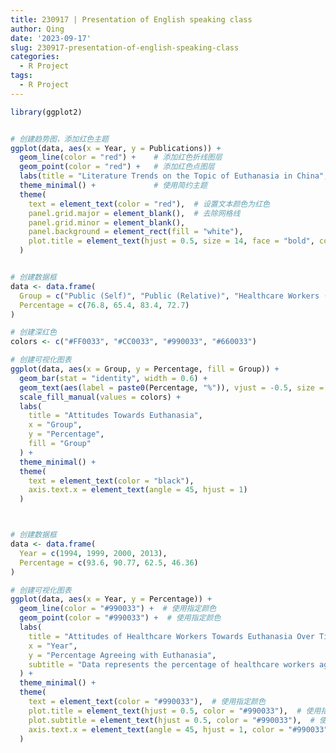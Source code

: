 ```yaml
---
title: 230917 | Presentation of English speaking class
author: Qing
date: '2023-09-17'
slug: 230917-presentation-of-english-speaking-class
categories:
  - R Project
tags:
  - R Project
---
```




```r

library(ggplot2)



```



```r

# 创建趋势图，添加红色主题
ggplot(data, aes(x = Year, y = Publications)) +
  geom_line(color = "red") +    # 添加红色折线图层
  geom_point(color = "red") +   # 添加红色点图层
  labs(title = "Literature Trends on the Topic of Euthanasia in China", x = "Year", y = "Number of Publications") +  # 添加标题和轴标签
  theme_minimal() +             # 使用简约主题
  theme(
    text = element_text(color = "red"),  # 设置文本颜色为红色
    panel.grid.major = element_blank(),  # 去除网格线
    panel.grid.minor = element_blank(),
    panel.background = element_rect(fill = "white"),
    plot.title = element_text(hjust = 0.5, size = 14, face = "bold", color = "red")  # 设置标题属性
  )



```




```r



# 创建数据框
data <- data.frame(
  Group = c("Public (Self)", "Public (Relative)", "Healthcare Workers (Self)", "Healthcare Workers (Relative)"),
  Percentage = c(76.8, 65.4, 83.4, 72.7)
)

# 创建深红色
colors <- c("#FF0033", "#CC0033", "#990033", "#660033")

# 创建可视化图表
ggplot(data, aes(x = Group, y = Percentage, fill = Group)) +
  geom_bar(stat = "identity", width = 0.6) +
  geom_text(aes(label = paste0(Percentage, "%")), vjust = -0.5, size = 3) +
  scale_fill_manual(values = colors) +
  labs(
    title = "Attitudes Towards Euthanasia",
    x = "Group",
    y = "Percentage",
    fill = "Group"
  ) +
  theme_minimal() +
  theme(
    text = element_text(color = "black"),
    axis.text.x = element_text(angle = 45, hjust = 1)
  )




```



```r




# 创建数据框
data <- data.frame(
  Year = c(1994, 1999, 2000, 2013),
  Percentage = c(93.6, 90.77, 62.5, 46.36)
)

# 创建可视化图表
ggplot(data, aes(x = Year, y = Percentage)) +
  geom_line(color = "#990033") +  # 使用指定颜色
  geom_point(color = "#990033") +  # 使用指定颜色
  labs(
    title = "Attitudes of Healthcare Workers Towards Euthanasia Over Time",
    x = "Year",
    y = "Percentage Agreeing with Euthanasia",
    subtitle = "Data represents the percentage of healthcare workers agreeing with euthanasia over different years."
  ) +
  theme_minimal() +
  theme(
    text = element_text(color = "#990033"),  # 使用指定颜色
    plot.title = element_text(hjust = 0.5, color = "#990033"),  # 使用指定颜色
    plot.subtitle = element_text(hjust = 0.5, color = "#990033"),  # 使用指定颜色
    axis.text.x = element_text(angle = 45, hjust = 1, color = "#990033")  # 使用指定颜色
  )




```


